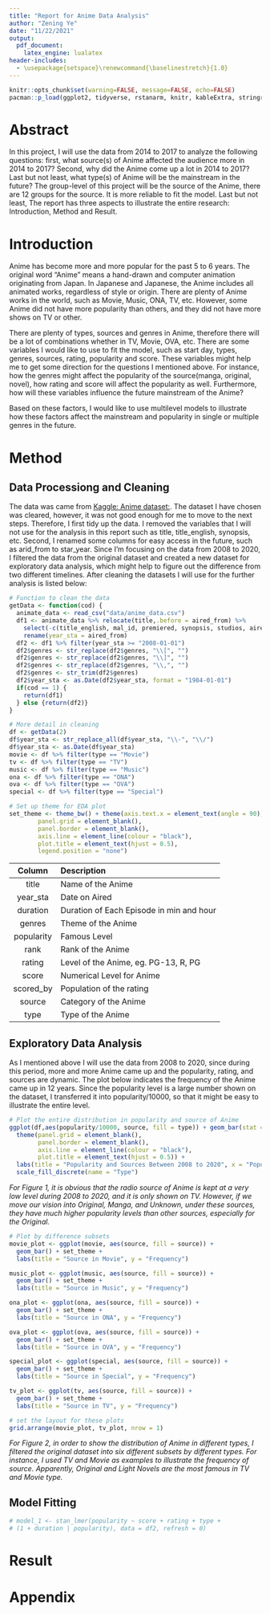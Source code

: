 ```yaml
---
title: "Report for Anime Data Analysis"
author: "Zening Ye"
date: "11/22/2021"
output: 
  pdf_document: 
    latex_engine: lualatex
header-includes: 
  - \usepackage{setspace}\renewcommand{\baselinestretch}{1.0}
---
```


```r
knitr::opts_chunk$set(warning=FALSE, message=FALSE, echo=FALSE)
pacman::p_load(ggplot2, tidyverse, rstanarm, knitr, kableExtra, stringr, magrittr, gridExtra, lme4)
```

# Abstract

In this project, I will use the data from 2014 to 2017 to analyze the following questions: first, what source(s) of Anime affected the audience more in 2014 to 2017? Second, why did the Anime come up a lot in 2014 to 2017? Last but not least, what type(s) of Anime will be the mainstream in the future? The group-level of this project will be the source of the Anime, there are 12 groups for the source. It is more reliable to fit the model. Last but not least, The report has three aspects to illustrate the entire research: Introduction, Method and Result.

# Introduction

Anime has become more and more popular for the past 5 to 6 years. The original word "Anime" means a hand-drawn and computer animation originating from Japan. In Japanese and Japanese, the Anime includes all animated works, regardless of style or origin. There are plenty of Anime works in the world, such as Movie, Music, ONA, TV, etc. However, some Anime did not have more popularity than others, and they did not have more shows on TV or other.

There are plenty of types, sources and genres in Anime, therefore there will be a lot of combinations whether in TV, Movie, OVA, etc. There are some variables I would like to use to fit the model, such as start day, types, genres, sources, rating, popularity and score. These variables might help me to get some direction for the questions I mentioned above. For instance, how the genres might affect the popularity of the source(manga, original, novel), how rating and score will affect the popularity as well. Furthermore, how will these variables influence the future mainstream of the Anime?

Based on these factors, I would like to use multilevel models to illustrate how these factors affect the mainstream and popularity in single or multiple genres in the future.


# Method

## Data Processiong and Cleaning

The data was came from [Kaggle: Anime dataset: ](https://www.kaggle.com/thunderz/anime-dataset). The dataset I have chosen was cleared, however, it was not good enough for me to move to the next steps. Therefore, I first tidy up the data. I removed the variables that I will not use for the analysis in this report such as title, title_english, synopsis, etc. Second, I renamed some columns for easy access in the future, such as arid_from to star_year. Since I’m focusing on the data from 2008 to 2020, I filtered the data from the original dataset and created a new dataset for exploratory data analysis, which might help to figure out the difference from two different timelines. After cleaning the datasets I will use for the further analysis is listed below:
```r
# Function to clean the data 
getData <- function(cod) {
  animate_data <- read_csv("data/anime_data.csv")
  df1 <- animate_data %>% relocate(title,.before = aired_from) %>% 
    select(-c(title_english, mal_id, premiered, synopsis, studios, aired_to, episodes, status)) %>% 
    rename(year_sta = aired_from)
  df2 <- df1 %>% filter(year_sta >= "2008-01-01")
  df2$genres <- str_replace(df2$genres, "\\[", "")
  df2$genres <- str_replace(df2$genres, "\\]", "")
  df2$genres <- str_replace(df2$genres, "\\,", "")
  df2$genres <- str_trim(df2$genres)
  df2$year_sta <- as.Date(df2$year_sta, format = "1984-01-01")
  if(cod == 1) {
    return(df1)
  } else {return(df2)}
}

# More detail in cleaning
df <- getData(2)
df$year_sta <- str_replace_all(df$year_sta, "\\-", "\\/")
df$year_sta <- as.Date(df$year_sta)
movie <- df %>% filter(type == "Movie")
tv <- df %>% filter(type == "TV")
music <- df %>% filter(type == "Music")
ona <- df %>% filter(type == "ONA")
ova <- df %>% filter(type == "OVA")
special <- df %>% filter(type == "Special")

# Set up theme for EDA plot
set_theme <- theme_bw() + theme(axis.text.x = element_text(angle = 90), 
        panel.grid = element_blank(), 
        panel.border = element_blank(),
        axis.line = element_line(colour = "black"),
        plot.title = element_text(hjust = 0.5),
        legend.position = "none")
```
\vspace{1.0cm}
| Column            | Description |
| :--:              | :----- |
| title             | Name of the Anime |
| year_sta          | Date on Aired |
| duration          | Duration of Each Episode in min and hour |
| genres            | Theme of the Anime |
| popularity        | Famous Level |
| rank              | Rank of the Anime |
| rating            | Level of the Anime, eg. PG-13, R, PG |
| score             | Numerical Level for Anime |
| scored_by         | Population of the rating |
| source            | Category of the Anime |
| type              | Type of the Anime |


## Exploratory Data Analysis

As I mentioned above I will use the data from 2008 to 2020, since during this period, more and more Anime came up and the popularity, rating, and sources are dynamic. The plot below indicates the frequency of the Anime came up in 12 years. Since the popularity level is a large number shown on the dataset, I transferred it into popularity/10000, so that it might be easy to illustrate the entire level.
```r
# Plot the entire distribution in popularity and source of Anime
ggplot(df,aes(popularity/10000, source, fill = type)) + geom_bar(stat = "identity") + theme_bw() + 
  theme(panel.grid = element_blank(), 
        panel.border = element_blank(),
        axis.line = element_line(colour = "black"),
        plot.title = element_text(hjust = 0.5)) +
  labs(title = "Popularity and Sources Between 2008 to 2020", x = "Popularity/10000", y = "Source") +
  scale_fill_discrete(name = "Type")
```
*For Figure 1, it is obvious that the radio source of Anime is kept at a very low level during 2008 to 2020, and it is only shown on TV. However, if we move our vision into Original, Manga, and Unknown, under these sources, they have much higher popularity levels than other sources, especially for the Original. *
```r
# Plot by difference subsets
movie_plot <- ggplot(movie, aes(source, fill = source)) +
  geom_bar() + set_theme + 
  labs(title = "Source in Movie", y = "Frequency")

music_plot <- ggplot(music, aes(source, fill = source)) +
  geom_bar() + set_theme + 
  labs(title = "Source in Music", y = "Frequency")

ona_plot <- ggplot(ona, aes(source, fill = source)) +
  geom_bar() + set_theme + 
  labs(title = "Source in ONA", y = "Frequency")

ova_plot <- ggplot(ova, aes(source, fill = source)) +
  geom_bar() + set_theme + 
  labs(title = "Source in OVA", y = "Frequency")

special_plot <- ggplot(special, aes(source, fill = source)) +
  geom_bar() + set_theme + 
  labs(title = "Source in Special", y = "Frequency")

tv_plot <- ggplot(tv, aes(source, fill = source)) +
  geom_bar() + set_theme + 
  labs(title = "Source in TV", y = "Frequency")

# set the layout for these plots
grid.arrange(movie_plot, tv_plot, nrow = 1)
```
*For Figure 2, in order to show the distribution of Anime in different types,  I filtered the original dataset into six different subsets by different types. For instance, I used TV and Movie as examples to illustrate the frequency of source. Apparently, Original and Light Novels are the most famous in TV and Movie type. *

## Model Fitting
```r
# model_1 <- stan_lmer(popularity ~ score + rating + type + 
# (1 + duration | popularity), data = df2, refresh = 0)
```

# Result

# Appendix

